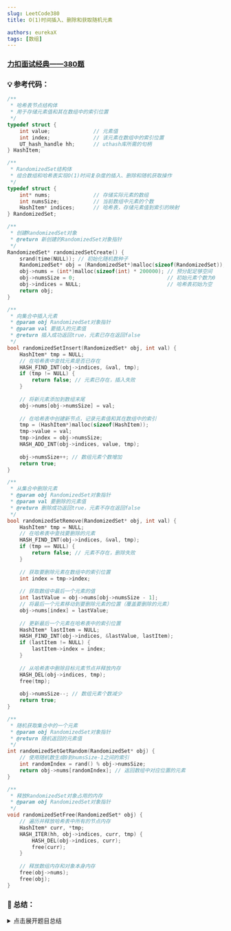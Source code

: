 ```yaml
---
slug: LeetCode380
title: O(1)时间插入、删除和获取随机元素

authors: eurekaX
tags: [数组]
---
```



### <B2>[力扣面试经典——380题](https://leetcode.cn/problems/insert-delete-getrandom-o1/?envType=study-plan-v2&envId=top-interview-150 "力扣")</B2>

<!-- truncate -->


### 💡 参考代码：

```c
/**
 * 哈希表节点结构体
 * 用于存储元素值和其在数组中的索引位置
 */
typedef struct {
    int value;              // 元素值
    int index;              // 该元素在数组中的索引位置
    UT_hash_handle hh;      // uthash库所需的句柄
} HashItem;

/**
 * RandomizedSet结构体
 * 组合数组和哈希表实现O(1)时间复杂度的插入、删除和随机获取操作
 */
typedef struct {
    int* nums;              // 存储实际元素的数组
    int numsSize;           // 当前数组中元素的个数
    HashItem* indices;      // 哈希表，存储元素值到索引的映射
} RandomizedSet;

/**
 * 创建RandomizedSet对象
 * @return 新创建的RandomizedSet对象指针
 */
RandomizedSet* randomizedSetCreate() {
    srand(time(NULL)); // 初始化随机数种子
    RandomizedSet* obj = (RandomizedSet*)malloc(sizeof(RandomizedSet));
    obj->nums = (int*)malloc(sizeof(int) * 200000); // 预分配足够空间
    obj->numsSize = 0;                              // 初始元素个数为0
    obj->indices = NULL;                            // 哈希表初始为空
    return obj;
}

/**
 * 向集合中插入元素
 * @param obj RandomizedSet对象指针
 * @param val 要插入的元素值
 * @return 插入成功返回true，元素已存在返回false
 */
bool randomizedSetInsert(RandomizedSet* obj, int val) {
    HashItem* tmp = NULL;
    // 在哈希表中查找元素是否已存在
    HASH_FIND_INT(obj->indices, &val, tmp);
    if (tmp != NULL) {
        return false; // 元素已存在，插入失败
    }
    
    // 将新元素添加到数组末尾
    obj->nums[obj->numsSize] = val;
    
    // 在哈希表中创建新节点，记录元素值和其在数组中的索引
    tmp = (HashItem*)malloc(sizeof(HashItem));
    tmp->value = val;
    tmp->index = obj->numsSize;
    HASH_ADD_INT(obj->indices, value, tmp);
    
    obj->numsSize++; // 数组元素个数增加
    return true;
}

/**
 * 从集合中删除元素
 * @param obj RandomizedSet对象指针
 * @param val 要删除的元素值
 * @return 删除成功返回true，元素不存在返回false
 */
bool randomizedSetRemove(RandomizedSet* obj, int val) {
    HashItem* tmp = NULL;
    // 在哈希表中查找要删除的元素
    HASH_FIND_INT(obj->indices, &val, tmp);
    if (tmp == NULL) {
        return false; // 元素不存在，删除失败
    }
    
    // 获取要删除元素在数组中的索引位置
    int index = tmp->index;
    
    // 获取数组中最后一个元素的值
    int lastValue = obj->nums[obj->numsSize - 1];
    // 将最后一个元素移动到要删除元素的位置（覆盖要删除的元素）
    obj->nums[index] = lastValue;
    
    // 更新最后一个元素在哈希表中的索引位置
    HashItem* lastItem = NULL;
    HASH_FIND_INT(obj->indices, &lastValue, lastItem);
    if (lastItem != NULL) {
        lastItem->index = index;
    }
    
    // 从哈希表中删除目标元素节点并释放内存
    HASH_DEL(obj->indices, tmp);
    free(tmp);
    
    obj->numsSize--; // 数组元素个数减少
    return true;
}

/**
 * 随机获取集合中的一个元素
 * @param obj RandomizedSet对象指针
 * @return 随机返回的元素值
 */
int randomizedSetGetRandom(RandomizedSet* obj) {
    // 使用随机数生成0到numsSize-1之间的索引
    int randomIndex = rand() % obj->numsSize;
    return obj->nums[randomIndex]; // 返回数组中对应位置的元素
}

/**
 * 释放RandomizedSet对象占用的内存
 * @param obj RandomizedSet对象指针
 */
void randomizedSetFree(RandomizedSet* obj) {
    // 遍历并释放哈希表中所有的节点内存
    HashItem* curr, *tmp;
    HASH_ITER(hh, obj->indices, curr, tmp) {
        HASH_DEL(obj->indices, curr);
        free(curr);
    }
    
    // 释放数组内存和对象本身内存
    free(obj->nums);
    free(obj);
}
```

### 📖 总结：

<details>
<summary>点击展开题目总结</summary>
# 🤔 O(1)时间插入、删除和获取随机元素

---

## 1️⃣ 题目核心信息

🎯 **功能描述**：设计一个支持在平均O(1)时间复杂度下进行插入、删除和获取随机元素的数据结构

📥 **输入输出**：
- **输入**：
  - `val`：要插入或删除的整数值
  - 无参数：用于获取随机元素
- **输出**：
  - `insert`：插入成功返回true，失败返回false
  - `remove`：删除成功返回true，失败返回false
  - `getRandom`：返回集合中的任意一个元素
  - `create`：返回初始化的RandomizedSet对象
  - `free`：释放对象内存，无返回值

---

## 2️⃣ 实现原理

💡 **核心思路**：使用数组存储元素以支持O(1)随机访问，结合哈希表记录元素值到索引的映射以支持O(1)查找

📋 **实现步骤**：
1. 使用动态数组存储所有元素，支持通过索引O(1)访问任意元素
2. 使用哈希表维护元素值到数组索引的映射关系，支持O(1)查找元素
3. 插入时将元素添加到数组末尾并在哈希表中记录索引
4. 删除时将目标元素与数组末尾元素交换，更新哈希表并删除目标元素

---

## 3️⃣ 关键点解析

### 🎯 代码技巧
- **数组+哈希表组合**：数组支持随机访问，哈希表支持快速查找
- **删除元素时的交换技巧**：将待删除元素与末尾元素交换，避免数组元素移动
- **双重数据结构同步维护**：同时维护数组和哈希表中元素信息的一致性

## 4️⃣ 使用场景

### ✅ 适用情况：
- 需要频繁进行插入、删除和随机访问操作的场景
- 对时间复杂度要求严格的随机集合应用
- 实现随机抽样或随机化算法的数据结构

### ⚠️ 前提条件：
- 元素值唯一，不支持重复元素
- 需要足够的内存空间维护数组和哈希表
- getRandom调用时集合必须非空

## 5️⃣ 复杂度分析

- ⏱️ 时间复杂度：
  - insert: O(1) 平均时间复杂度
  - remove: O(1) 平均时间复杂度
  - getRandom: O(1) 时间复杂度
  - create: O(1) 时间复杂度
  - free: O(n) 时间复杂度，n为元素个数

- 💾 空间复杂度：O(n)，n为存储的元素个数，需要数组和哈希表存储

## 6️⃣ 注意事项

### 🚩 边界情况：
- 插入已存在的元素
- 删除不存在的元素
- 集合为空时调用getRandom（题目保证不会出现）
- 集合只有一个元素时的删除操作

### 💥 易错点：
- 删除元素后忘记更新交换元素在哈希表中的索引
- 内存释放不完整，忘记释放哈希表节点
- getRandom实现中随机数范围错误，应为[0, numsSize)

## 7️⃣ 惑之未解

这是力扣里面的最优解？但是我看不懂~😂

我现在打算先理解灵码给出的代码吧，之后再来探索下面的内容！🧐
```c 
/**
 * FNV哈希算法常量定义
 * FNV32_BASE: FNV-1哈希算法的基础值
 * FNV32_PRIME: FNV-1哈希算法的素数
 */
#define FNV32_BASE ((unsigned int) 0x811c9dc5)
#define FNV32_PRIME ((unsigned int) 0x01000193)

/**
 * FNV-1哈希算法实现
 * @param buf 要哈希的数据缓冲区
 * @param len 数据长度
 * @return 计算得到的哈希值
 */
static unsigned int memhash(const void *buf, size_t len)
{
	unsigned int hash = FNV32_BASE;
	unsigned char *ucbuf = (unsigned char *) buf;
	while (len--) {
		unsigned int c = *ucbuf++;
		hash = (hash * FNV32_PRIME) ^ c;
	}
	return hash;
}

/**
 * 哈希表项结构体
 * 用于链式解决哈希冲突
 */
struct hashmap_entry {
    unsigned int hash;                  // 存储预计算的哈希值
    struct hashmap_entry *next;         // 指向下一个冲突项的指针
};

/**
 * 初始化哈希表项
 * @param entry 要初始化的哈希表项
 * @param hash  预计算的哈希值
 */
static inline void hashmap_entry_init(struct hashmap_entry *entry, unsigned int hash) {
    entry->hash = hash;
    entry->next = NULL;
}

/**
 * 根据键值计算哈希值并初始化哈希表项
 */
#define __hashmap_entry_init(entry, key, len) hashmap_entry_init(entry, memhash(key, len))

/**
 * 哈希表项比较回调函数类型定义
 * @param entry     哈希表中的项
 * @param key       要比较的键
 * @param key_data  键数据
 * @return 相等返回0，不相等返回非0值
 */
typedef int (*hashmap_entry_cmp_callback)(struct hashmap_entry *entry, struct hashmap_entry *key, void *key_data);

/**
 * 哈希表结构体
 */
struct hashmap {
    struct hashmap_entry **table;       // 哈希桶数组
    unsigned int table_size;            // 哈希桶数组大小
    unsigned int private_size;          // 当前存储的元素数量
    hashmap_entry_cmp_callback cmp;     // 元素比较回调函数
    unsigned int grow_at;               // 触发扩容的阈值
    unsigned int shrink_at;             // 触发收缩的阈值
};

/**
 * 哈希表配置常量
 * hashmap_init_size: 初始哈希表大小
 * hashmap_factor: 负载因子(百分比)
 * hashmap_resize_bit: 扩容/收缩时的位移量
 */
#define hashmap_init_size 64
#define hashmap_factor 80
#define hashmap_resize_bit 2

/**
 * 分配哈希表桶数组
 * @param map  哈希表结构体指针
 * @param size 桶数组大小
 */
static void alloc_table(struct hashmap *map, unsigned int size) 
{
        map->table_size = size;
        map->table = calloc(size, sizeof(void *));  // 初始化为NULL

        // 计算扩容和收缩阈值
        map->grow_at = size * hashmap_factor / 100;
        if (size <= hashmap_init_size) 
            map->shrink_at = 0;
        else 
            map->shrink_at = map->grow_at / ((1 << hashmap_resize_bit) + 1); 
}

/**
 * 比较两个哈希表项是否相等
 * @param map       哈希表结构体指针
 * @param entry     哈希表中的项
 * @param key       要比较的键
 * @param key_data  键数据
 * @return 相等返回true，否则返回false
 */
static inline int entry_equals(struct hashmap *map, struct hashmap_entry *entry, struct hashmap_entry *key, void *key_data) 
{
    return ((entry->hash == key->hash) && (entry == key || !map->cmp(entry, key, key_data))); 
}

/**
 * 初始化哈希表
 * @param map        哈希表结构体指针
 * @param init_size  初始大小
 * @param cmp        比较回调函数
 */
static void hashmap_init(struct hashmap *map, unsigned int init_size, hashmap_entry_cmp_callback cmp) 
{
    
    unsigned int size = hashmap_init_size;

    map->cmp = cmp;

    // 根据初始大小计算合适的哈希表大小
    init_size = init_size * 100 / hashmap_factor;
    while (init_size > size) {
        size <<= hashmap_resize_bit;
    }

    alloc_table(map, size);
    map->private_size = 0;
}

/**
 * 计算哈希桶索引
 * @param map 哈希表结构体指针
 * @param key 键项
 * @return 桶索引
 */
static inline unsigned int bucket(struct hashmap *map, struct hashmap_entry *key) 
{
    return key->hash & (map->table_size - 1);
}

/**
 * 查找键项在哈希表中的位置指针
 * @param map       哈希表结构体指针
 * @param key       要查找的键
 * @param key_data  键数据
 * @return 指向该项指针的指针
 */
static struct hashmap_entry **find_entry_ptr(struct hashmap *map, struct hashmap_entry *key, void *key_data) 
{
    unsigned int b = bucket(map, key);

    struct hashmap_entry **entry = &map->table[b];
    while (*entry && !entry_equals(map, *entry, key, key_data)) {
        entry = &(*entry)->next;
    }

    return entry;
}

/**
 * 重新哈希（扩容或收缩）
 * @param map      哈希表结构体指针
 * @param new_size 新的哈希表大小
 */
static void rehash(struct hashmap *map, unsigned int new_size)
{
    int i, old_size = map->table_size;
    struct hashmap_entry **old_table = map->table;

    alloc_table(map, new_size);

    // 将旧表中的所有项重新插入新表
    for (i = 0; i < old_size; i++) {
        struct hashmap_entry *e = old_table[i];

        while (e) {
            struct hashmap_entry *next = e->next;
            unsigned int b = bucket(map, e);
            e->next = map->table[b];
            map->table[b] = e;
            e = next;
        }
    }
    free(old_table);
}

/**
 * 从哈希表中移除项
 * @param map       哈希表结构体指针
 * @param key       要移除的键
 * @param key_data  键数据
 * @return 被移除的项，不存在则返回NULL
 */
static struct hashmap_entry *hashmap_remove(struct hashmap *map, struct hashmap_entry *key, void *key_data) 
{
    struct hashmap_entry **e;
    struct hashmap_entry *old;

    e = find_entry_ptr(map, key, key_data);
    if (!*e) return NULL;

    old = *e;
    *e = old->next;
    old->next = NULL;

    // 如果元素数量低于收缩阈值，则进行收缩
    if (--map->private_size < map->shrink_at)
        rehash(map, map->table_size >> hashmap_resize_bit);
    
    return old;
}

/**
 * 检查键是否存在于哈希表中
 * @param map       哈希表结构体指针
 * @param key       要检查的键
 * @param key_data  键数据
 * @return 存在返回true，否则返回false
 */
static bool hashmap_exists(struct hashmap *map, struct hashmap_entry *key, void *key_data) {
    struct hashmap_entry **e = find_entry_ptr(map, key, key_data);
    if (!*e) return false;
    
    return true;
}

/**
 * 向哈希表中添加项
 * @param map    哈希表结构体指针
 * @param entry  要添加的项
 */
static void hashmap_add(struct hashmap *map, struct hashmap_entry *entry) 
{
    unsigned int b = bucket(map, entry);

    entry->next = map->table[b];
    map->table[b] = entry;
    
    // 如果元素数量超过扩容阈值，则进行扩容
    if (++map->private_size > map->grow_at)
        rehash(map, map->table_size << hashmap_resize_bit);
}

/**
 * 向哈希表中放置项（如果已存在则替换）
 * @param map    哈希表结构体指针
 * @param entry  要放置的项
 * @return 被替换的旧项，没有则返回NULL
 */
static struct hashmap_entry *hashmap_put(struct hashmap *map, struct hashmap_entry *entry) {
    struct hashmap_entry *old = hashmap_remove(map, entry, NULL);
    hashmap_add(map, entry);
    return old;
}

/**
 * 哈希表迭代器结构体
 */
struct hashmap_iter {
    struct hashmap *map;        // 关联的哈希表
    struct hashmap_entry *next; // 下一个要访问的项
    int table_pos;              // 当前桶索引
};

/**
 * 初始化哈希表迭代器
 * @param iter 迭代器结构体指针
 * @param map  要迭代的哈希表
 */
static void hashmap_iter_init(struct hashmap_iter *iter, struct hashmap *map)
{
    iter->map = map;
    iter->next = NULL;
    iter->table_pos = 0;
}

/**
 * 获取迭代器的下一个项
 * @param iter 迭代器结构体指针
 * @return 下一个哈希表项，没有则返回NULL
 */
static struct hashmap_entry *hashmap_iter_next(struct hashmap_iter *iter) {
    struct hashmap_entry *curr = iter->next;

    for ( ; ; ) {
        if (curr) {
            iter->next = curr->next;
            return curr;
        }

        if (iter->table_pos >= iter->map->table_size)
            return NULL;
        
        curr = iter->map->table[iter->table_pos++];
    }
} 

/**
 * 清空哈希表并释放所有内存
 * @param map    哈希表结构体指针
 * @param offset 项结构体中hashmap_entry成员的偏移量
 */
static void hashmap_clear(struct hashmap *map, unsigned int offset) {
    
    struct hashmap_iter iter;
    struct hashmap_entry *e;

    hashmap_iter_init(&iter, map);

    // 逐个释放所有项的内存
    while ((e = hashmap_iter_next(&iter)))
        free((char *)e - offset);

    free(map->table);
    memset(map, 0, sizeof(struct hashmap));
}   

/**
 * 整型键值的哈希表项结构体
 */
struct int_hashmap_entry {
    int key;                    // 键
    int value;                  // 值
    struct hashmap_entry entry; // 基础哈希表项
};

/**
 * 计算int_hashmap_entry中entry成员的偏移量
 */
#define INT_HASHMAP_OFFSET offsetof(struct int_hashmap_entry, entry) 

/**
 * 通过哈希表项指针获取包含它的int_hashmap_entry指针
 */
#define get_int_hashmap_entry_data(entry, type, member) \
    ((type *) ((u_char *)(entry) - offsetof(type, member)))

/**
 * 创建整型哈希表项
 * @param key   键
 * @param value 值
 * @return 新创建的项，失败返回NULL
 */
static inline struct int_hashmap_entry *int_hashmap_entry_create(int key, int value) {
    struct int_hashmap_entry *int_entry;

    int_entry = malloc(sizeof(struct int_hashmap_entry));
    if (!int_entry) return NULL;

    int_entry->key = key;
    int_entry->value = value;
    __hashmap_entry_init(&int_entry->entry, &key, sizeof(int));
    return int_entry;
}

/**
 * 整型哈希表结构体
 */
struct int_hashmap {
    struct hashmap map;  // 基础哈希表
};

/**
 * 整型哈希表项比较函数
 * @param entry     哈希表中的项
 * @param key       要比较的键
 * @param key_data  键数据
 * @return 相等返回0，不相等返回非0值
 */
static int int_hashmap_entry_cmp(struct hashmap_entry *entry, struct hashmap_entry *key, void *key_data) {
    struct int_hashmap_entry *int_entry = get_int_hashmap_entry_data(entry, struct int_hashmap_entry, entry);

    if (key_data) {
        if (int_entry->key == (*(int *) key_data)) return 0;
        else return 1;
    } else {
        struct int_hashmap_entry *key_entry = get_int_hashmap_entry_data(key, struct int_hashmap_entry, entry);
        if (int_entry->key == key_entry->key) return 0;
        return 1;
    }
}

/**
 * 初始化整型哈希表
 * @param int_map   整型哈希表结构体指针
 * @param init_size 初始大小
 */
static inline void int_hashmap_init(struct int_hashmap *int_map, unsigned int init_size)
{
    hashmap_init(&int_map->map, init_size, int_hashmap_entry_cmp);
}

/**
 * 从整型哈希表中移除项
 * @param int_map 整型哈希表结构体指针
 * @param key     要移除的键
 * @return 被移除的项，不存在则返回NULL
 */
static inline struct int_hashmap_entry *int_hashmap_remove(struct int_hashmap *int_map, int key) {
    struct hashmap_entry key_entry;
    __hashmap_entry_init(&key_entry, &key, sizeof(int));

    struct hashmap_entry *e = hashmap_remove(&int_map->map, &key_entry, &key);
    if (!e) return NULL;

    struct int_hashmap_entry *data = get_int_hashmap_entry_data(e, struct int_hashmap_entry, entry);

    return data;
}

/**
 * 向整型哈希表中放置项
 * @param int_map 整型哈希表结构体指针
 * @param key     键
 * @param value   值
 * @return 被替换的旧项，没有则返回NULL
 */
static inline struct int_hashmap_entry *int_hashmap_put(struct int_hashmap *int_map, int key, int value) {
    struct hashmap_entry *e = hashmap_put(&int_map->map, &int_hashmap_entry_create(key, value)->entry);
    if (!e) return NULL;

    struct int_hashmap_entry *data = get_int_hashmap_entry_data(e, struct int_hashmap_entry, entry);
    return data;
}

/**
 * 检查键是否存在于整型哈希表中
 * @param int_map 整型哈希表结构体指针
 * @param key     要检查的键
 * @return 存在返回true，否则返回false
 */
static inline bool int_hashmap_exists(struct int_hashmap *int_map, int key) {
    struct hashmap_entry key_entry;
    __hashmap_entry_init(&key_entry, &key, sizeof(int));

    return hashmap_exists(&int_map->map, &key_entry, &key);
}

/**
 * 向整型哈希表中添加项
 * @param int_map 整型哈希表结构体指针
 * @param key     键
 * @param value   值
 */
static inline void int_hashmap_add(struct int_hashmap *int_map, int key, int value) {
    hashmap_add(&int_map->map, &int_hashmap_entry_create(key, value)->entry);
}

/**
 * 清空整型哈希表并释放所有内存
 * @param int_map 整型哈希表结构体指针
 */
static inline void int_hashmap_clear(struct int_hashmap *int_map) {
    hashmap_clear(&int_map->map, INT_HASHMAP_OFFSET);
}

/**
 * RandomizedSet结构体
 * 结合数组和哈希表实现O(1)时间复杂度的插入、删除和随机获取
 */
typedef struct {
    int *nums;                  // 存储实际元素的数组
    int alloc;                  // 数组已分配的空间大小
    int nr;                     // 数组中当前元素的数量
    struct int_hashmap map;     // 整型哈希表，存储元素值到数组索引的映射
} RandomizedSet;

/**
 * 默认数组分配大小
 */
#define DEFAULT_ALLOC 1024

/**
 * 创建RandomizedSet对象
 * @return 新创建的RandomizedSet对象指针，失败返回NULL
 */
RandomizedSet *randomizedSetCreate() {
    RandomizedSet *rand_set;

    rand_set = malloc(sizeof(RandomizedSet));
    if (!rand_set) return NULL;

    rand_set->nums = calloc(DEFAULT_ALLOC, sizeof(int));
    if (!rand_set->nums) {
        free(rand_set);
        return NULL;
    }

    rand_set->alloc = DEFAULT_ALLOC;
    rand_set->nr = 0;
    int_hashmap_init(&rand_set->map, 1024);
    return rand_set;
}

/**
 * 向集合中插入元素
 * @param rand_set RandomizedSet对象指针
 * @param val      要插入的元素值
 * @return 插入成功返回true，元素已存在返回false
 */
bool randomizedSetInsert(RandomizedSet *rand_set, int val) {
    // 检查元素是否已存在
    if (int_hashmap_exists(&rand_set->map, val)) return false;

    // 如果数组空间不足，则扩容
    if (rand_set->nr >= rand_set->alloc) {
        int new_alloc = rand_set->alloc * 2;
        rand_set->nums = realloc(rand_set->nums, new_alloc * sizeof(int));
        if (!rand_set->nums) return false;
        rand_set->alloc = new_alloc;
    }

    // 将新元素添加到数组末尾
    rand_set->nums[rand_set->nr] = val;
    // 在哈希表中记录元素值和其在数组中的索引
    int_hashmap_add(&rand_set->map, val, rand_set->nr);
    rand_set->nr++;
    return true;
}

/**
 * 从集合中删除元素
 * @param rand_set RandomizedSet对象指针
 * @param val      要删除的元素值
 * @return 删除成功返回true，元素不存在返回false
 */
bool randomizedSetRemove(RandomizedSet *rand_set, int val) {
    // 从哈希表中移除元素并获取其信息
    struct int_hashmap_entry *entry = int_hashmap_remove(&rand_set->map, val);
    if (!entry) return false;

    // 获取要删除元素在数组中的索引
    int index = entry->value;
    // 获取数组中最后一个元素的值
    int last_val = rand_set->nums[--rand_set->nr];
    // 将最后一个元素移动到要删除元素的位置
    rand_set->nums[index] = last_val;

    // 如果删除的不是最后一个元素，需要更新最后一个元素在哈希表中的索引
    if (index != rand_set->nr) {
        struct int_hashmap_entry *last_entry = int_hashmap_remove(&rand_set->map, last_val);
        last_entry->value = index;
        hashmap_add(&rand_set->map.map, &last_entry->entry);
    }

    free(entry);  // 释放被删除项的内存
    return true;
}

/**
 * 随机获取集合中的一个元素
 * @param rand_set RandomizedSet对象指针
 * @return 随机返回的元素值
 */
int randomizedSetGetRandom(RandomizedSet *rand_set) {
    // 使用随机数生成0到nr-1之间的索引
    return rand_set->nums[rand() % rand_set->nr];
}

/**
 * 释放RandomizedSet对象占用的内存
 * @param rand_set RandomizedSet对象指针
 */
void randomizedSetFree(RandomizedSet *rand_set) {
    if (rand_set->nums)
        free(rand_set->nums);
    int_hashmap_clear(&rand_set->map);

    free(rand_set);
}

/**
 * Your RandomizedSet struct will be instantiated and called as such:
 * RandomizedSet* obj = randomizedSetCreate();
 * bool param_1 = randomizedSetInsert(obj, val);
 
 * bool param_2 = randomizedSetRemove(obj, val);
 
 * int param_3 = randomizedSetGetRandom(obj);
 
 * randomizedSetFree(obj);
*/
```
</details>
